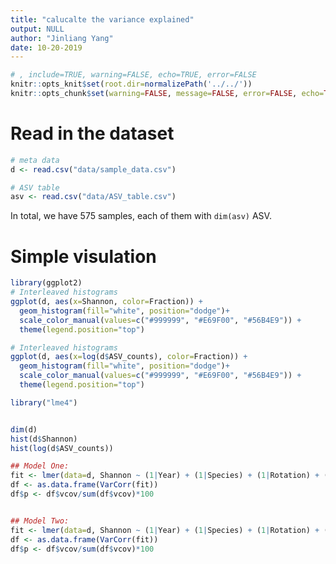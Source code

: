 ```yaml
---
title: "calucalte the variance explained"
output: NULL
author: "Jinliang Yang"
date: 10-20-2019
---
```


```r
# , include=TRUE, warning=FALSE, echo=TRUE, error=FALSE
knitr::opts_knit$set(root.dir=normalizePath('../../'))
knitr::opts_chunk$set(warning=FALSE, message=FALSE, error=FALSE, echo=TRUE)
```

# Read in the dataset

```r
# meta data
d <- read.csv("data/sample_data.csv")

# ASV table
asv <- read.csv("data/ASV_table.csv")
```

In total, we have 575 samples, each of them with `dim(asv)` ASV.




# Simple visulation

```r
library(ggplot2)
# Interleaved histograms
ggplot(d, aes(x=Shannon, color=Fraction)) +
  geom_histogram(fill="white", position="dodge")+
  scale_color_manual(values=c("#999999", "#E69F00", "#56B4E9")) +
  theme(legend.position="top")
```
```r
# Interleaved histograms
ggplot(d, aes(x=log(d$ASV_counts), color=Fraction)) +
  geom_histogram(fill="white", position="dodge")+
  scale_color_manual(values=c("#999999", "#E69F00", "#56B4E9")) +
  theme(legend.position="top")
```



```r
library("lme4")


dim(d)
hist(d$Shannon)
hist(log(d$ASV_counts))

## Model One:
fit <- lmer(data=d, Shannon ~ (1|Year) + (1|Species) + (1|Rotation) + (1|Nitrogen) + (1|Fraction) + (1|Block) + (1|Rep))
df <- as.data.frame(VarCorr(fit))
df$p <- df$vcov/sum(df$vcov)*100


## Model Two:
fit <- lmer(data=d, Shannon ~ (1|Year) + (1|Species) + (1|Rotation) + (1|Nitrogen) + (1|Fraction) + (1|Block) + (1|Rep))
df <- as.data.frame(VarCorr(fit))
df$p <- df$vcov/sum(df$vcov)*100



```

